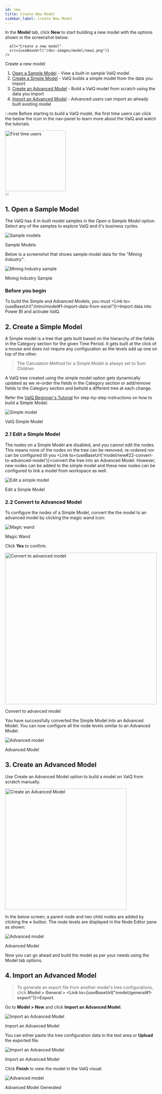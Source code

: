```yaml
---
id: new
title: Create New Model
sidebar_label: Create New Model
---
```



In the **Model** tab, click **New** to start building a new model with the options shown in the screenshot below:

<div style={{ textAlign: "center" }}>
  <Zoom>
    <img
      
      alt="Create a new model"
      src={useBaseUrl("/doc-images/model/new1.png")}
    />
  </Zoom>
  <div class="center"><p>Create a new model</p></div>
</div>

1. [Open a Sample Model](#1-open-a-sample-model) - View a built-in sample ValQ model
1. [Create a Simple Model](#2-create-a-simple-model) - ValQ builds a simple model from the data you import
1. [Create an Advanced Model](#3-create-an-advanced-model) - Build a ValQ model from scratch using the data you import
1. [Import an Advanced Model](#4-import-an-advanced-model) - Advanced users can import an already built existing model

:::note
Before starting to build a ValQ model, the first time users can click the
below the icon in the nav-panel to learn more about the ValQ and watch the tutorials.

<div style={{ textAlign: "center" }}>
  <Zoom>
    <img
      width="200"
      alt="First time users"
      src={useBaseUrl("/doc-images/model/new21.png")}
    />
  </Zoom>
</div>
:::

## 1. Open a Sample Model

The ValQ has 4 in-built model samples in the _Open a Sample Model_ option. Select any of the samples to explore ValQ and it's business cycles.

<div style={{ textAlign: "center" }}>
  <Zoom>
    <img alt="Sample models" src={useBaseUrl("/doc-images/model/new2.png")} />
  </Zoom>
  <p>Sample Models</p>
</div>

Below is a screenshot that shows sample model data for the _"Mining Industry"_.

<div class="center">
  <Zoom>
    <img
      alt="Mining Industry sample"
      src={useBaseUrl("/doc-images/model/new3.png")}
    />
  </Zoom>
  <p>Mining Industry Sample</p>
</div>

### Before you begin

To build the Simple and Advanced Models, you must <Link to={useBaseUrl("/intro/model#1-import-data-from-excel")}>Import data into Power BI and activate ValQ</Link>.

## 2. Create a Simple Model

A Simple model is a tree that gets built based on the hierarchy of the fields in the Category section for the given Time Period. It gets built at the click of a mouse and does not require any configuration as the levels add up one on top of the other.

> The Calculation Method for a Simple Model is always set to Sum Children

A ValQ tree created using the simple model option gets dynamically updated as we re-order the fields in the Category section or add/remove fields to the Category section and behold a different tree at each change. 

Refer the <a href="https://valq.com/wp-content/uploads/valq-for-microsoft-power-bi-beginners-tutorial.pdf" target="_blank">ValQ Beginner's Tutorial</a> for step-by-step instructions on how to build a Simple Model.

<div class="center">
  <Zoom>
    <img alt="Simple model" src={useBaseUrl("/doc-images/model/new4.png")} />
  </Zoom>
  <p>ValQ Simple Model</p>
</div>

### 2.1 Edit a Simple Model

The nodes on a Simple Model are disabled, and you cannot edit the nodes. This means none of the nodes on the tree can be removed, re-ordered nor can be configured till you <Link to={useBaseUrl('model/new#22-convert-to-advanced-model')}>convert the tree into an Advanced Model</Link>. However, new nodes can be added to the simple model and these new nodes can be configured to link a model from workspace as well.

<div class="center">
  <Zoom>
    <img
      alt="Edit a simple model"
      src={useBaseUrl("/doc-images/model/new11.png")}
    />
  </Zoom>
  <p>Edit a Simple Model</p>
</div>

### 2.2 Convert to Advanced Model

To configure the nodes of a Simple Model, convert the the model to an advanced model by clicking the magic wand icon: 

<div class="center">
  <Zoom>
    <img alt="Magic wand" src={useBaseUrl("/doc-images/model/magic-wand.png")} />
  </Zoom>
  <p>Magic Wand</p>
</div>

Click **Yes** to confirm.

<div style={{ textAlign: "center" }}>
  <Zoom>
    <img
      width="500"
      alt="Convert to advanced model"
      src={useBaseUrl("/doc-images/model/new14.png")}
    />
  </Zoom>
  <div class="center"><p>Convert to advanced model</p></div>
</div>

You have successfully converted the Simple Model into an Advanced Model. You can now configure all the node levels similar to an Advanced Model.

<div class="center">
  <Zoom>
    <img alt="Advanced model" src={useBaseUrl("/doc-images/model/new15.png")} />
  </Zoom>
  <p>Advanced Model</p>
</div>

## 3. Create an Advanced Model

Use Create an Advanced Model option to build a model on ValQ from scratch manually.

<div style={{ textAlign: "center" }}>
  <Zoom>
    <img
      width="400"
      alt="Create an Advanced Model"
      src={useBaseUrl("/doc-images/model/new18.png")}
    />
  </Zoom>
</div>

In the below screen; a parent node and two child nodes are added by clicking the **+** button.
The node levels are displayed in the Node Editor pane as shown:

<div class="center">
  <Zoom>
    <img alt="Advanced model" src={useBaseUrl("/doc-images/model/new19.png")} />
  </Zoom>
  <p>Advanced Model</p>
</div>

Now you can go ahead and build the model as per your needs using the Model tab options.

## 4. Import an Advanced Model

> To generate an export file from another model's tree configurations, click **Model > General > <Link to={useBaseUrl("model/general#1-export")}>Export</Link>**.

Go to **Model > New** and click **Import an Advanced Model**.

<div class="center">
  <Zoom>
    <img
      alt="Import an Advanced Model"
      src={useBaseUrl("/doc-images/model/advanced-model.png")}
    />
  </Zoom>
  <p>Import an Advanced Model</p>
</div>

You can either paste the tree configuration data in the text area or **Upload** the exported file.
<div class="center">
  <Zoom>
    <img
      alt="Import an Advanced Model"
      src={useBaseUrl("/doc-images/model/upload-export-file.png")}
    />
  </Zoom>
  <p>Import an Advanced Model</p>
</div>

Click **Finish** to view the model in the ValQ visual:

<div class="center">
  <Zoom>
    <img alt="Advanced model" src={useBaseUrl("/doc-images/model/new24.png")} />
  </Zoom>
  <p>Advanced Model Generated</p>
</div>

